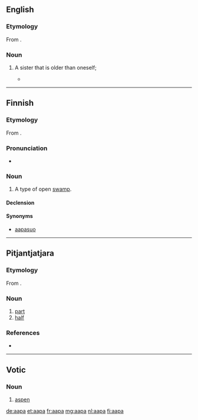 ==English==

===Etymology===
From {{etyl|ur|en}}.

===Noun===
{{en-noun}}

# {{context|rare|lang=en}} A sister that is older than oneself; {{non-gloss definition|also used as a term of familiarity or respect toward a woman that is older.}}
#* {{quote-book|year=2006|author=Asha Ranawa|title=Woman's Triumph|page=46|url=http://books.google.com/books?id=WHr62QxPQSIC&pg=PA46&dq=aapa|passage=I am close to bhai and his wife ''Shaffo'', whom I call '''aapa''', who herself is a well-read person and a true soul-mate to her husband.}}

----

==Finnish==

===Etymology===
From {{etyl|smi|fi}}.

===Pronunciation===
* {{rhymes|ɑːpɑ|lang=fi}}

===Noun===
{{fi-noun}}

# A type of open [[swamp]].

====Declension====
{{fi-decl-kala|aa|p|v}}

====Synonyms====
* [[aapasuo]]

----

==Pitjantjatjara==

===Etymology===
From {{etyl|en|pjt}} {{term|half|lang=en}}.

===Noun===
{{head|pjt|noun}}

# [[part]]
# [[half]]

===References===
* {{R:Goddard 1992}}

----

==Votic==

===Noun===
{{vot-noun|aava|aapaa}}

# [[aspen]]

[[de:aapa]]
[[et:aapa]]
[[fr:aapa]]
[[mg:aapa]]
[[nl:aapa]]
[[fi:aapa]]